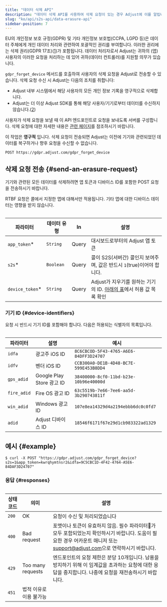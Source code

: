 ```yaml
---
title: "데이터 삭제 API"
description: "데이터 삭제 API를 사용하여 삭제 요청이 있는 경우 Adjust에 이를 알립니다."
slug: "ko/api/s2s-api/data-erasure-api"
sidebar-position: 7
---
```


EU의 개인정보 보호 규정\(GDPR\) 및 기타 개인정보 보호법\(CCPA, LGPD 등\)은 데이터 주체에게 개인 데이터 처리와 관련하여 포괄적인 권리를 부여합니다. 이러한 권리에는 삭제 권리\(GDPR 17조\)\([1](https://gdpr.eu/article-17-right-to-be-forgotten/)\)가 포함됩니다. 데이터 처리자로서 Adjust는 귀하의 \(앱\) 사용자의 이러한 요청을 처리하는 데 있어 귀하\(데이터 컨트롤러\)를 지원할 의무가 있습니다.

`gdpr_forget_device` 메서드를 호출하여 사용자의 삭제 요청을 Adjust로 전송할 수 있습니다. 삭제 요청 수신 시 Adjust는 다음의 조치를 취합니다:

-  Adjust 내부 시스템에서 해당 사용자의 모든 개인 정보 기록을 영구적으로 삭제합니다.
-  Adjust는 더 이상 Adjust SDK를 통해 해당 사용자/기기로부터 데이터를 수신하지 않습니다.\([2](https://help.adjust.com/ko/article/gdpr#ref-2)\)

사용자가 삭제 요청을 보낼 때 이 API 엔드포인트로 요청을 보내도록 서버를 구성합니다. 삭제 요청에 대한 자세한 내용은 [관련 페이지](https://help.adjust.com/ko/article/gdpr)를 참조하시기 바랍니다.

<Callout type="important">

이 작업은 **영구적** 입니다. 삭제 요청이 전송되면 Adjust는 이전에 기기와 관련되었던 데이터를 복구하거나 향후 요청을 수신할 수 없습니다.

</Callout>
<CodeBlock title="엔드포인트" highlight="/gdpr_forget_device">

```http
POST https://gdpr.adjust.com/gdpr_forget_device
```

</CodeBlock>

## 삭제 요청 전송 {#send-an-erasure-request}

기기와 관련된 모든 데이터를 삭제하려면 앱 토큰과 디바이스 ID를 포함한 POST 요청을 전송하시기 바랍니다.

<Callout type="note">

RTBF 요청은 콜에서 지정한 앱에 대해서만 적용됩니다. 기타 앱에 대한 디바이스 데이터는 영향을 받지 않습니다.

</Callout>
<Table>

| 파라미터         | 데이터 유형 | In    | 설명                                                                               |
| ---------------- | ----------- | ----- | ---------------------------------------------------------------------------------- |
| `app_token`\*    | `String`    | Query | 대시보드로부터의 Adjust 앱 토큰                                                    |
| `s2s`\*          | `Boolean`   | Query | 콜이 S2S\(서버간\) 콜인지 보여주며, 값은 반드시 `1`\(true\)이어야 합니다.          |
| `device_token`\* | `String`    | Query | Adjust가 지우기를 원하는 기기의 ID. [아래의 표](#device-ids)에서 허용 값 목록 확인 |

</Table>

### 기기 ID {#device-identifiers}

요청 시 반드시 기기 ID를 포함해야 합니다. 다음은 허용되는 식별자의 목록입니다.

<Table>

| 파라미터    | 설명                      | 예시                                   |
| ----------- | ------------------------- | -------------------------------------- |
| `idfa`      | 광고주 iOS ID             | `8C6CBCOD-5F43-4765-A6E6-84DFF3D24707` |
| `idfv`      | 벤더 iOS ID               | `CCB300A0-DE1B-4D48-BC7E-599E453B8DD4` |
| `gps_adid`  | Google Play Store 광고 ID | `38400000-8cf0-11bd-b23e-10b96e40000d` |
| `fire_adid` | Fire OS 광고 ID           | `63c5519b-7e66-7ee6-aa5d-3b290743811f` |
| `win_adid`  | Windows 광고 ID           | `107e8ea14329d4a2194ebbb6dc0c0fd7`     |
| `adid`      | Adjust 디바이스 ID        | `18546f6171f67e29d1cb983322ad1329`     |

</Table>

## 예시 {#example}

<CodeBlock title="cURL" highlight="app_token=kwrqhymtnsr2&idfa=9C5CBC1D-4F42-4764-A5E6-84DAF3D24707">

```console
$ curl -X POST "https://gdpr.adjust.com/gdpr_forget_device?s2s=1&app_token=kwrqhymtnsr2&idfa=9C5CBC1D-4F42-4764-A5E6-84DAF3D24707"
```

</CodeBlock>

### 응답 {#responses}

<Table>

| 상태 코드 | 의미                    | 설명                                                                                                                                                                                                   |
| --------- | ----------------------- | ------------------------------------------------------------------------------------------------------------------------------------------------------------------------------------------------------ |
| `200`     | OK                      | 요청이 수신 및 처리되었습니다                                                                                                                                                                          |
| `400`     | Bad request             | 포맷이나 토큰이 유효하지 않음. 필수 파라미터가 모두 포함되었는지 확인하시기 바랍니다. 도움이 필요한 경우 어카운트 매니저 또는 [support@adjust.com](mailto:support@adjust.com)으로 연락하시기 바랍니다. |
| `429`     | Too many requests       | 엔드포인트의 요청 제한은 분당 10개입니다. 남용을 방지하기 위해 이 임계값을 초과하는 요청에 대한 응답을 중지합니다. 나중에 요청을 재전송하시기 바랍니다.                                                |
| `451`     | 법적 이유로 이용 불가능 |                                                                                                                                                                                                        |

</Table>
